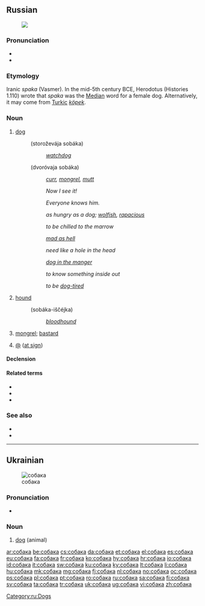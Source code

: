 ==Russian==
{{wikipedia|lang=ru}}
[[File:Laika.jpg|thumb|{{Cyrl|Собака}}]]

===Pronunciation===
* {{audio|Ru-собака.ogg|audio}}
* {{IPA|[sɐˈbakə]|lang=ru}}

===Etymology===
Iranic ''spaka'' (Vasmer). In the mid-5th century BCE, Herodotus (Histories 1.110) wrote that ''spaka'' was the [[Median]] word for a female dog. Alternatively, it may come from [[Turkic]] ''[[köpek]]''.

===Noun===
{{ru-noun|tr=sobáka|g=f|a=a|gen=собаки|gentr=sobáki|pl=собаки|pltr=sobáki}}

# [[dog]]
#: {{Cyrl|[[сторожевой|сторожевая]] собака}} (storoževája sobáka)
#:: ''[[watchdog]]''
#: {{Cyrl|[[дворовый|дворовая]] собака}} (dvoróvaja sobáka)
#:: ''[[curr]], [[mongrel]], [[mutt]]''
#: {{Cyrl|[[вот|Вот]] [[где#Russian|где]] собака [[зарывать|зарыта]]!}}
#:: ''Now I see it!''
#: {{Cyrl|[[он|Его]] [[каждый|каждая]] собака [[знать|знает]]}}
#:: ''Everyone knows him.''
#: {{Cyrl|[[голодный как собака]]}}
#:: ''as hungry as a dog; [[wolfish]], [[rapacious]]''
#: {{Cyrl|[[замёрзнуть как собака]]}}
#:: ''to be chilled to the marrow''
#: {{Cyrl|[[злой как собака]]}}
#:: ''[[mad as hell]]''
#: {{Cyrl|[[нужный как собаке пятая нога]]}}
#:: ''need like a hole in the head''
#: {{Cyrl|[[собака на сене]]}}
#:: ''[[dog in the manger]]''
#: {{Cyrl|[[собаку съесть]]}}
#:: ''to know something inside out''
#: {{Cyrl|[[устать как собака]]}}
#:: ''to be [[dog-tired]]''
# [[hound]]
#: {{Cyrl|собака-[[ищейка]]}} (sobáka-iščéjka)
#:: ''[[bloodhound]]''
# {{pejorative|lang=ru}} [[mongrel]]; [[bastard]]
# {{Internet|lang=ru}} [[@]] ([[at sign]])

====Declension====
{{ru-noun-anim-vel-а-1|собак|соба́к}}

====Related terms====
* {{l|ru|по-собачьи}}
* {{l|ru|собачий}}
* {{l|ru|собачиться}}

===See also===
* {{l|ru|пёс}}
* {{l|ru|сука}}

[[Category:ru:Dogs]]

----

==Ukrainian==
{{wikipedia|lang=uk}}
[[Image:Kintamani.jpg|thumb|собака]]

===Pronunciation===
* {{audio|Uk-собака.ogg|Audio}}

===Noun===
{{uk-noun|tr=sobáka|g=m}}

# [[dog]] (animal)

[[ar:собака]]
[[be:собака]]
[[cs:собака]]
[[da:собака]]
[[et:собака]]
[[el:собака]]
[[es:собака]]
[[eu:собака]]
[[fa:собака]]
[[fr:собака]]
[[ko:собака]]
[[hy:собака]]
[[hr:собака]]
[[io:собака]]
[[id:собака]]
[[it:собака]]
[[sw:собака]]
[[ku:собака]]
[[ky:собака]]
[[lt:собака]]
[[li:собака]]
[[hu:собака]]
[[mk:собака]]
[[mg:собака]]
[[fj:собака]]
[[nl:собака]]
[[no:собака]]
[[oc:собака]]
[[ps:собака]]
[[pl:собака]]
[[pt:собака]]
[[ro:собака]]
[[ru:собака]]
[[sa:собака]]
[[fi:собака]]
[[sv:собака]]
[[ta:собака]]
[[tr:собака]]
[[uk:собака]]
[[ug:собака]]
[[vi:собака]]
[[zh:собака]]